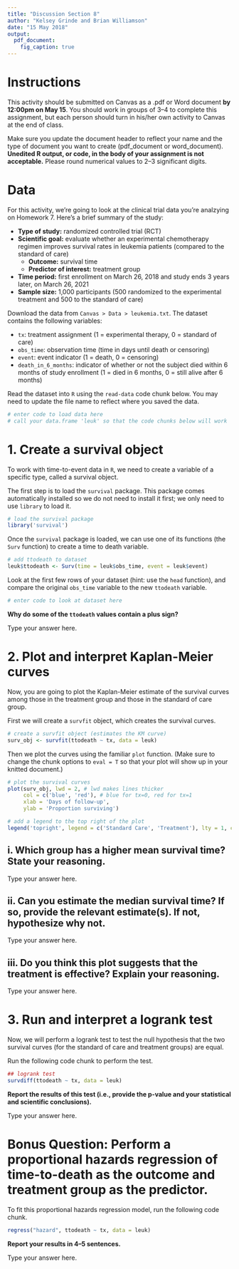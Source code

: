 ```yaml
---
title: "Discussion Section 8"
author: "Kelsey Grinde and Brian Williamson"
date: "15 May 2018"
output: 
  pdf_document:
    fig_caption: true
---
```


# Instructions

This activity should be submitted on Canvas as a .pdf or Word document **by 12:00pm on May 15**. You should work in groups of 3--4 to complete this assignment, but each person should turn in his/her own activity to Canvas at the end of class.

Make sure you update the document header to reflect your name and the type of document you want to create (pdf_document or word_document). **Unedited R output, or code, in the body of your assignment is not acceptable.** Please round numerical values to 2--3 significant digits.

# Data

For this activity, we're going to look at the clinical trial data you're analzying on Homework 7. Here's a brief summary of the study:

- **Type of study:** randomized controlled trial (RCT)
- **Scientific goal:** evaluate whether an experimental chemotherapy regimen improves survival rates in leukemia patients (compared to the standard of care)
    - **Outcome:** survival time
    - **Predictor of interest:** treatment group
- **Time period:** first enrollment on March 26, 2018 and study ends 3 years later, on March 26, 2021
- **Sample size:** 1,000 participants (500 randomized to the experimental treatment and 500 to the standard of care)

Download the data from `Canvas > Data > leukemia.txt`. The dataset contains the following variables:

- `tx`: treatment assignment (1 = experimental therapy, 0 = standard of care)
- `obs_time`: observation time (time in days until death or censoring)
- `event`: event indicator (1 = death, 0 = censoring)
- `death_in_6_months`: indicator of whether or not the subject died within 6 months of study enrollment (1 = died in 6 months, 0 = still alive after 6 months)

Read the dataset into `R` using the `read-data` code chunk below. You may need to update the file name to reflect where you saved the data.

```r
# enter code to load data here
# call your data.frame 'leuk' so that the code chunks below will work 
```

# 1. Create a survival object

To work with time-to-event data in `R`, we need to create a variable of a specific type, called a survival object.  

The first step is to load the `survival` package. This package comes automatically installed so we do not need to install it first; we only need to use `library` to load it.  

```r
# load the survival package
library('survival')
```

Once the `survival` package is loaded, we can use one of its functions (the `Surv` function) to create a time to death variable.

```r
# add ttodeath to dataset
leuk$ttodeath <- Surv(time = leuk$obs_time, event = leuk$event)
```

Look at the first few rows of your dataset (hint: use the `head` function), and compare the original `obs_time` variable to the new `ttodeath` variable. 

```r
# enter code to look at dataset here

```

**Why do some of the `ttodeath` values contain a plus sign?**

Type your answer here.

# 2. Plot and interpret Kaplan-Meier curves

Now, you are going to plot the Kaplan-Meier estimate of the survival curves among those in the treatment group and those in the standard of care group. 

First we will create a `survfit` object, which creates the survival curves.

```r
# create a survfit object (estimates the KM curve)
surv_obj <- survfit(ttodeath ~ tx, data = leuk)
```

Then we plot the curves using the familiar `plot` function. (Make sure to change the chunk options to `eval = T` so that your plot will show up in your knitted document.)

```r
# plot the survival curves
plot(surv_obj, lwd = 2, # lwd makes lines thicker
     col = c('blue', 'red'), # blue for tx=0, red for tx=1
     xlab = 'Days of follow-up', 
     ylab = 'Proportion surviving')

# add a legend to the top right of the plot
legend('topright', legend = c('Standard Care', 'Treatment'), lty = 1, col = c('blue', 'red'))
```

## i. Which group has a higher mean survival time? State your reasoning.

Type your answer here.

## ii. Can you estimate the median survival time? If so, provide the relevant estimate(s). If not, hypothesize why not.

Type your answer here.

## iii. Do you think this plot suggests that the treatment is effective? Explain your reasoning.

Type your answer here.

# 3. Run and interpret a logrank test

Now, we will perform a logrank test to test the null hypothesis that the two survival curves (for the standard of care and treatment groups) are equal.

Run the following code chunk to perform the test.

```r
## logrank test
survdiff(ttodeath ~ tx, data = leuk)
```

**Report the results of this test (i.e., provide the p-value and your statistical and scientific conclusions).**

Type your answer here.

\newpage

# Bonus Question: Perform a proportional hazards regression of time-to-death as the outcome and treatment group as the predictor.

To fit this proportional hazards regression model, run the following code chunk.

```r
regress("hazard", ttodeath ~ tx, data = leuk)
```

**Report your results in 4--5 sentences.**

Type your answer here.
